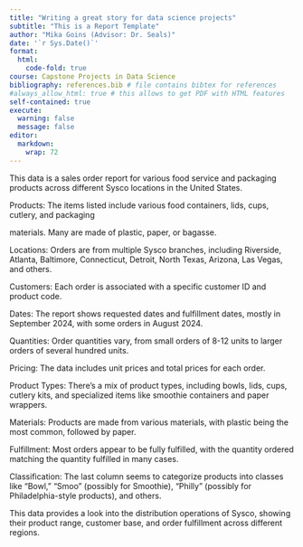 ```yaml
---
title: "Writing a great story for data science projects"
subtitle: "This is a Report Template"
author: "Mika Goins (Advisor: Dr. Seals)"
date: '`r Sys.Date()`'
format:
  html:
    code-fold: true
course: Capstone Projects in Data Science
bibliography: references.bib # file contains bibtex for references
#always_allow_html: true # this allows to get PDF with HTML features
self-contained: true
execute: 
  warning: false
  message: false
editor: 
  markdown: 
    wrap: 72
---
```

This data is a sales order report for various food service and packaging products across different Sysco locations in the United States. 

Products: The items listed include various food containers, lids, cups, cutlery, and packaging

materials. Many are made of plastic, paper, or bagasse.

Locations: Orders are from multiple Sysco branches, including Riverside, Atlanta, Baltimore, Connecticut, Detroit, North Texas, Arizona, Las Vegas, and others.

Customers: Each order is associated with a specific customer ID and product code.

Dates: The report shows requested dates and fulfillment dates, mostly in September 2024, with some orders in August 2024.

Quantities: Order quantities vary, from small orders of 8-12 units to larger orders of several hundred units.

Pricing: The data includes unit prices and total prices for each order.

Product Types: There's a mix of product types, including bowls, lids, cups, cutlery kits, and specialized items like smoothie containers and paper wrappers.

Materials: Products are made from various materials, with plastic being the most common, followed by paper.

Fulfillment: Most orders appear to be fully fulfilled, with the quantity ordered matching the quantity fulfilled in many cases.

Classification: The last column seems to categorize products into classes like "Bowl," "Smoo" (possibly for Smoothie), "Philly" (possibly for Philadelphia-style products), and others.

This data provides a look into the distribution operations of Sysco, showing their product range, customer base, and order fulfillment across different regions.